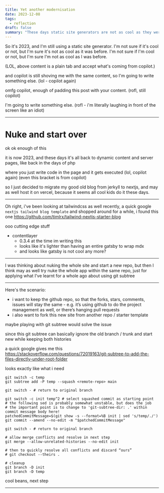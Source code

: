 ```yaml
---
title: Yet another modernisation
date: 2023-12-08
tags:
  - reflection
draft: false
summary: "These days static site generators are not as cool as they were before."
---
```


So it's 2023, and I'm still using a static site generator. I'm not sure if it's cool or not, but I'm sure it's not as cool as it was before. I'm not sure if I'm cool or not, but I'm sure I'm not as cool as I was before.

(LOL, above content is a plain tab and accept what's coming from copilot.)

and copilot is still shoving me with the same content, so I'm going to write something else. (lol - copilot again)

omfg copilot, enough of padding this post with your content. (rofl, still copilot)

I'm going to write something else. (rofl - i'm literally laughing in front of the screen like an idiot)

---

# Nuke and start over

ok ok enough of this


it is now 2023, and these days it's all back to dynamic content and server pages, like back in the days of php

where you just write code in the page and it gets executed (lol, copilot again) (even this bracket is from copilot)

so I just decided to migrate my good old blog from jerkyll to nextjs, and may as well host it on vercel, because it seems all cool kids do it these days.

---

Oh right, i've been looking at tailwindcss as well recently, a quick google `nextjs tailwind blog template` and shopped around for a while, i found this one https://github.com/timlrx/tailwind-nextjs-starter-blog

ooo cutting edge stuff
- contentlayer
  - 0.3.4 at the time im writing this
  - looks like it's lighter than having an entire gatsby to wrap mdx
  - and looks like gatsby is not cool any more?

---

I was thinking about nuking the whole site and start a new repo, but then I think may as well try nuke the whole app within the same repo, just for applying what I've learnt for a whole ago about using git subtree

---

Here's the scenario:

- i want to keep the github repo, so that the forks, stars, comments, issues will stay the same - e.g. it’s using github to do the project management as well, or there’s hanging pull requests
- i also want to fork this new site from another repo / starter template

maybe playing with git subtree would solve the issue

since this git subtree can basically ignore the old branch / trunk and start new while keeping both histories

a quick google gives me this https://stackoverflow.com/questions/72019163/git-subtree-to-add-the-files-directly-under-root-folder

looks exactly like what i need

```
git switch -c temp
git subtree add -P temp --squash <remote-repo> main

git switch - # return to original branch

git switch -c init temp^2 # select squashed commit as starting point
# the following sed is probably somewhat unstable, but does the job
# the important point is to change to 'git-subtree-dir: .' within commit message body here!
patchedCommitMessage=$(git show -s --format=%B init | sed 's/temp/./')
git commit --amend --no-edit -m "$patchedCommitMessage"

git switch - # return to original branch

# allow merge conflicts and resolve in next step
git merge --allow-unrelated-histories --no-edit init

# then to quickly resolve all conflicts and discard “ours”
# git checkout --theirs .

# cleanup
git branch -D init
git branch -D temp
```

cool beans, next step

---
